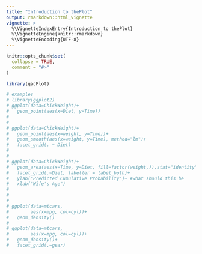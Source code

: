 ```yaml
---
title: "Introduction to thePlot"
output: rmarkdown::html_vignette
vignette: >
  %\VignetteIndexEntry{Introduction to thePlot}
  %\VignetteEngine{knitr::rmarkdown}
  %\VignetteEncoding{UTF-8}
---
```


```r
knitr::opts_chunk$set(
  collapse = TRUE,
  comment = "#>"
)
```

```r
library(qacPlot)
```


```r
# examples
# library(ggplot2)
# ggplot(data=ChickWeight)+
#   geom_point(aes(x=Diet, y=Time))
#
#
# ggplot(data=ChickWeight)+
#   geom_point(aes(x=weight, y=Time))+
#   geom_smooth(aes(x=weight, y=Time), method="lm")+
#   facet_grid(. ~ Diet)
#
#
# ggplot(data=ChickWeight)+
#   geom_area(aes(x=Time, y=Diet, fill=factor(weight,)),stat="identity",alpha=0.5)+
#   facet_grid(.~Diet, labeller = label_both)+
#   ylab("Predicted Cumulative Probability")+ #what should this be
#   xlab("Wife's Age")
#
#
#
# ggplot(data=mtcars,
#        aes(x=mpg, col=cyl))+
#   geom_density()
#
# ggplot(data=mtcars,
#        aes(x=mpg, col=cyl))+
#   geom_density()+
#   facet_grid(.~gear)

```

